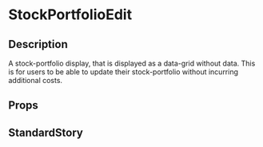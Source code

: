 
<Meta
	title="page-parts/stock-portfolios/[stockPortfolioId]/edit/stock-portfolio-edit"
	component={StockPortfolioEdit}
/>

# StockPortfolioEdit

## Description 
A stock-portfolio display, that is displayed as a data-grid without data. This is for users to be
able to update their stock-portfolio without incurring additional costs.

## Props
<Props of={StockPortfolioEdit} />

## StandardStory

<Preview>
	<Story name="standard">
		<div style={{ maxWidth: 1280 }}>
			<StockPortfolioEdit stockPortfolio={stockPortfolio} />
		</div>
	</Story>
</Preview>
